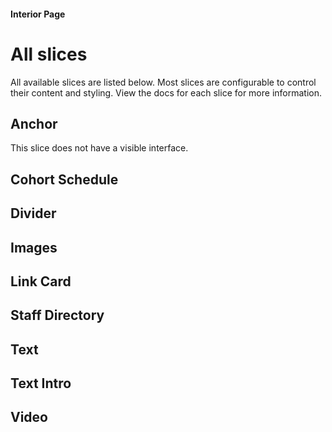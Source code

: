 
<Meta title="Interior Pages/All slices" />

#### Interior Page

# All slices

All available slices are listed below. Most slices are configurable to control
their content and styling. View the docs for each slice for more information.

## Anchor

This slice does not have a visible interface.

## Cohort Schedule

<Canvas withSource="none">
  <Story id="interior-pages-cohort-schedule--typical-usage" />
</Canvas>

## Divider

<Canvas withSource="none">
  <Story id="interior-pages-divider--typical-usage" />
</Canvas>

## Images

<Canvas withSource="none">
  <Story id="interior-pages-images--with-two-images" />
</Canvas>

## Link Card

<Canvas withSource="none">
  <Story id="interior-pages-link-card--external-link" />
</Canvas>

## Staff Directory

<Canvas withSource="none">
  <Story id="interior-pages-staff-directory--with-three-staff-members" />
</Canvas>

## Text

<Canvas withSource="none">
  <Story id="interior-pages-text--typical-usage" />
</Canvas>

## Text Intro

<Canvas withSource="none">
  <Story id="interior-pages-text-intro--with-a-long-introduction" />
</Canvas>

## Video

<Canvas withSource="none">
  <Story id="interior-pages-video--with-poster-override" />
</Canvas>
